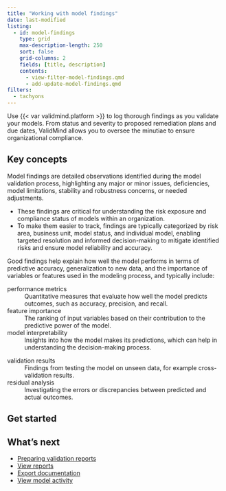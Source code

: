 ```yaml
---
title: "Working with model findings"
date: last-modified
listing:
  - id: model-findings
    type: grid
    max-description-length: 250
    sort: false
    grid-columns: 2
    fields: [title, description]
    contents:
      - view-filter-model-findings.qmd
      - add-update-model-findings.qmd
filters:
  - tachyons
---
```


Use {{< var validmind.platform >}} to log thorough findings as you validate your models.  From status and severity to proposed remediation plans and due dates, ValidMind allows you to oversee the minutiae to ensure organizational compliance.

## Key concepts

Model findings are detailed observations identified during the model validation process, highlighting any major or minor issues, deficiencies, model limitations, stability and robustness concerns, or needed adjustments. 

- These findings are critical for understanding the risk exposure and compliance status of models within an organization.
- To make them easier to track, findings are typically categorized by risk area, business unit, model status, and individual model, enabling targeted resolution and informed decision-making to mitigate identified risks and ensure model reliability and accuracy.

Good findings help explain how well the model performs in terms of predictive accuracy, generalization to new data, and the importance of variables or features used in the modeling process, and typically include:

:::: {.flex .flex-wrap .justify-around}

::: {.w-50-ns}

performance metrics
: Quantitative measures that evaluate how well the model predicts outcomes, such as accuracy, precision, and recall.

feature importance
: The ranking of input variables based on their contribution to the predictive power of the model.

model interpretability
: Insights into how the model makes its predictions, which can help in understanding the decision-making process.

:::

::: {.w-40-ns}


validation results
: Findings from testing the model on unseen data, for example cross-validation results.

residual analysis
: Investigating the errors or discrepancies between predicted and actual outcomes.


:::

::::



## Get started

:::{#model-findings}
:::

## What's next

- [Preparing validation reports](preparing-validation-reports.qmd)
- [View reports](view-reports.qmd)
- [Export documentation](/guide/model-documentation/export-documentation.qmd)
- [View model activity](/guide/model-inventory/view-model-activity.qmd)

